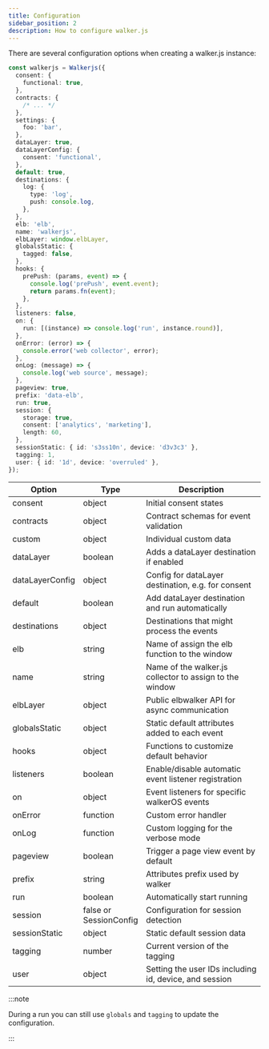 ```yaml
---
title: Configuration
sidebar_position: 2
description: How to configure walker.js
---
```



There are several configuration options when creating a walker.js instance:

```ts
const walkerjs = Walkerjs({
  consent: {
    functional: true,
  },
  contracts: {
    /* ... */
  },
  settings: {
    foo: 'bar',
  },
  dataLayer: true,
  dataLayerConfig: {
    consent: 'functional',
  },
  default: true,
  destinations: {
    log: {
      type: 'log',
      push: console.log,
    },
  },
  elb: 'elb',
  name: 'walkerjs',
  elbLayer: window.elbLayer,
  globalsStatic: {
    tagged: false,
  },
  hooks: {
    prePush: (params, event) => {
      console.log('prePush', event.event);
      return params.fn(event);
    },
  },
  listeners: false,
  on: {
    run: [(instance) => console.log('run', instance.round)],
  },
  onError: (error) => {
    console.error('web collector', error);
  },
  onLog: (message) => {
    console.log('web source', message);
  },
  pageview: true,
  prefix: 'data-elb',
  run: true,
  session: {
    storage: true,
    consent: ['analytics', 'marketing'],
    length: 60,
  },
  sessionStatic: { id: 's3ss10n', device: 'd3v3c3' },
  tagging: 1,
  user: { id: '1d', device: 'overruled' },
});
```

| Option          | Type                        | Description                                             |
| --------------- | --------------------------- | ------------------------------------------------------- |
| consent         | object                      | Initial consent states                                  |
| contracts       | object                      | Contract schemas for event validation                   |
| custom          | object                      | Individual custom data                                  |
| dataLayer       | boolean                     | Adds a dataLayer destination if enabled                 |
| dataLayerConfig | object                      | Config for dataLayer destination, e.g. for consent      |
| default         | boolean                     | Add dataLayer destination and run automatically         |
| destinations    | object                      | Destinations that might process the events              |
| elb             | string                      | Name of assign the elb function to the window           |
| name            | string                      | Name of the walker.js collector to assign to the window |
| elbLayer        | object                      | Public elbwalker API for async communication            |
| globalsStatic   | object                      | Static default attributes added to each event           |
| hooks           | object                      | Functions to customize default behavior                 |
| listeners       | boolean                     | Enable/disable automatic event listener registration    |
| on              | object                      | Event listeners for specific walkerOS events            |
| onError         | function                    | Custom error handler                                    |
| onLog           | function                    | Custom logging for the verbose mode                     |
| pageview        | boolean                     | Trigger a page view event by default                    |
| prefix          | string                      | Attributes prefix used by walker                        |
| run             | boolean                     | Automatically start running                             |
| session         | false or<br />SessionConfig | Configuration for session detection                     |
| sessionStatic   | object                      | Static default session data                             |
| tagging         | number                      | Current version of the tagging                          |
| user            | object                      | Setting the user IDs including id, device, and session  |

:::note

During a run you can still use `globals` and `tagging` to update the
configuration.

:::

